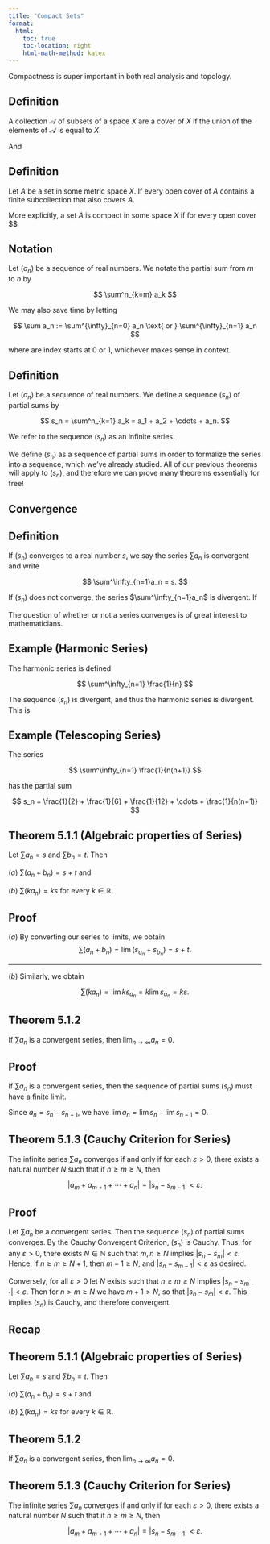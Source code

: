 ```yaml
---
title: "Compact Sets"
format:
  html:
    toc: true
    toc-location: right
    html-math-method: katex
---
```


Compactness is super important in both real analysis and topology.

::: {.callout-note icon="false"}
## Definition

A collection $\mathcal{A}$ of subsets of a space $X$ are a [cover]{.definition} of $X$ if the union of the elements of $\mathcal{A}$ is equal to $X$.
:::

And 

::: {.callout-note icon="false"}
## Definition

Let $A$ be a set in some metric space $X$. If every open cover of $A$ contains a finite subcollection that also covers $A$.
:::

More explicitly, a set $A$ is compact in some space $X$ if for every open cover $$

::: {.callout-important icon="false"}
## Notation

Let $(a_n)$ be a sequence of real numbers. We notate the partial sum from $m$ to $n$ by

$$
\sum^n_{k=m} a_k
$$

We may also save time by letting 

$$
\sum a_n := \sum^{\infty}_{n=0} a_n \text{ or } \sum^{\infty}_{n=1} a_n
$$ 

where are index starts at $0$ or $1$, whichever makes sense in context. 

:::

::: {.callout-note icon="false"}
## Definition

Let $(a_n)$ be a sequence of real numbers. We define a sequence $(s_n)$ of partial sums by

$$
s_n = \sum^n_{k=1} a_k = a_1 + a_2 + \cdots + a_n.
$$

We refer to the sequence $(s_n)$ as an [infinite series]{.definition}. 
:::

We define $(s_n)$ as a sequence of partial sums in order to formalize the series into a sequence, which we've already studied. All of our previous theorems will apply to $(s_n)$, and therefore we can prove many theorems essentially for free!

## Convergence

::: {.callout-note icon="false"}
## Definition

If $(s_n)$ converges to a real number $s$, we say the series $\sum a_n$ is [convergent]{.definition} and write

$$
\sum^\infty_{n=1}a_n = s.
$$

If $(s_n)$ does not converge, the series $\sum^\infty_{n=1}a_n$ is [divergent]{.definition}. If

\begin{align*}
\lim_{n \to \infty} s_n &= +\infty \quad \text{then} \quad \sum^\infty_{n=1}a_n = +\infty \quad \text{ and}\\
\lim_{n \to \infty} s_n &= -\infty \quad \text{then} \quad \sum^\infty_{n=1}a_n = -\infty.
\end{align*}
:::

The question of whether or not a series converges is of great interest to mathematicians. 

::: {.callout-warning icon="false"}
## Example (Harmonic Series)

The [harmonic series]{.definition} is defined

$$
\sum^\infty_{n=1} \frac{1}{n}
$$

The sequence $(s_n)$ is divergent, and thus the harmonic series is divergent. This is 
:::

::: {.callout-warning icon="false"}
## Example (Telescoping Series)

The series

$$
\sum^\infty_{n=1} \frac{1}{n(n+1)}
$$

has the partial sum

$$
s_n = \frac{1}{2} + \frac{1}{6} + \frac{1}{12} + \cdots + \frac{1}{n(n+1)}
$$
:::

::: {.callout-note icon="false"}
## Theorem 5.1.1 (Algebraic properties of Series)

Let $\sum a_n = s$ and $\sum b_n = t$. Then 

$(a)$ $\sum (a_n + b_n) = s + t$ and 

$(b)$ $\sum (ka_n) = ks$ for every $k \in \mathbb{R}$.
:::

::: {.callout-tip icon="false" collapse="true"}
## Proof

$(a)$ By converting our series to limits, we obtain
$$
\sum (a_n + b_n) = \lim (s_{a_n} + s_{b_n}) = s + t.
$$

-----------

$(b)$ Similarly, we obtain

$$
\sum (ka_n) = \lim ks_{a_n} = k\lim s_{a_n} = ks.
$$

:::

::: {.callout-note icon="false"}
## Theorem 5.1.2

If $\sum a_n$ is a convergent series, then $\lim_{n \to \infty} a_n = 0$.
:::

::: {.callout-tip icon="false" collapse="true"}
## Proof

If $\sum a_n$ is a convergent series, then the sequence of partial sums $(s_n)$ must have a finite limit. 

Since $a_n = s_n - s_{n-1}$, we have $\lim a_n = \lim s_n - \lim s_{n-1} = 0$.

:::

::: {.callout-note icon="false"}
## Theorem 5.1.3 (Cauchy Criterion for Series)

The infinite series $\sum a_n$ converges if and only if for each $\varepsilon > 0$, there exists a natural number $N$ such that if $n \geq m \geq N$, then

$$
|a_m + a_{m+1} + \cdots + a_{n}| = |s_n - s_{m-1}| < \varepsilon.
$$

:::

::: {.callout-tip icon="false" collapse="true"}
## Proof

Let $\sum a_n$ be a convergent series. Then the sequence $(s_n)$ of partial sums converges. By the Cauchy Convergent Criterion, $(s_n)$ is Cauchy. Thus, for any $\varepsilon > 0$, there exists $N \in \mathbb{N}$ such that $m,n \geq N$ implies $|s_n - s_m| < \varepsilon$. Hence, if $n \geq m \geq N + 1$, then $m - 1 \geq N$, and $|s_n - s_{m-1}| < \varepsilon$ as desired. 

Conversely, for all $\varepsilon > 0$ let $N$ exists such that $n \geq m \geq N$ implies $|s_n - s_{m-1}| < \varepsilon$. Then for $n > m \geq N$ we have $m + 1 > N$, so that $|s_n - s_m| < \varepsilon$. This implies $(s_n)$ is Cauchy, and therefore convergent.
:::

## Recap

::: {.callout-note icon="false"}
## Theorem 5.1.1 (Algebraic properties of Series)

Let $\sum a_n = s$ and $\sum b_n = t$. Then 

$(a)$ $\sum (a_n + b_n) = s + t$ and 

$(b)$ $\sum (ka_n) = ks$ for every $k \in \mathbb{R}$.
:::

::: {.callout-note icon="false"}
## Theorem 5.1.2

If $\sum a_n$ is a convergent series, then $\lim_{n \to \infty} a_n = 0$.
:::

::: {.callout-note icon="false"}
## Theorem 5.1.3 (Cauchy Criterion for Series)

The infinite series $\sum a_n$ converges if and only if for each $\varepsilon > 0$, there exists a natural number $N$ such that if $n \geq m \geq N$, then

$$
|a_m + a_{m+1} + \cdots + a_{n}| = |s_n - s_{m-1}| < \varepsilon.
$$

:::